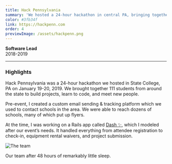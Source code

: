 ```yaml
---
title: Hack Pennsylvania
summary: 'We hosted a 24-hour hackathon in central PA, bringing together 111 students from around the state.'
color: #3fb34f
link: https://hackpenn.com
order: 4
previewImage: /assets/hackpenn.png
---
```


**Software Lead**\
2018-2019

---

### Highlights

Hack Pennsylvania was a 24-hour hackathon we hosted in State College, PA on January 19-20, 2019. We brought together 111 students from around the state to build projects, learn to code, and meet new people.

Pre-event, I created a custom email sending & tracking platform which we used to contact schools in the area. We were able to reach dozens of schools, many of which put up flyers.

At the time, I was working on a Rails app called [Dash ✨](/portfolio/dash), which I modeled after our event’s needs. It handled everything from attendee registration to check-in, equipment rental waivers, and project submission.

![The team](https://cdn.glitch.com/3d283e0f-19c4-4546-b0b2-223ec3a7dc23%2Fteam_extended.jpg?v=1565769234952)

<p className="text-center italic">Our team after 48 hours of remarkably little sleep.</p>
